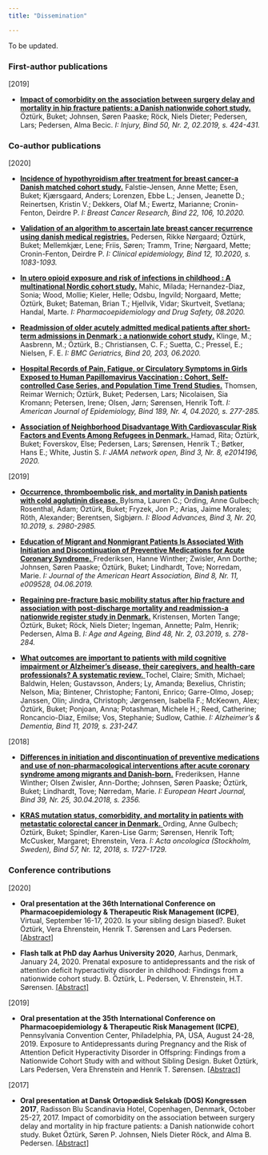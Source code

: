 ```yaml
---
title: "Dissemination"

---
```



To be updated.



### First-author publications

[2019]

- <a href="https://www.injuryjournal.com/article/S0020-1383(18)30788-5/fulltext" target="_blank">
**Impact of comorbidity on the association between surgery delay and mortality in hip fracture patients: a Danish nationwide cohort study.**</a>
&#214;zt&#252;rk, Buket; Johnsen, S&#248;ren Paaske; R&#246;ck, Niels Dieter; Pedersen, Lars; Pedersen, Alma Becic.
*I: Injury, Bind 50, Nr. 2, 02.2019, s. 424-431.*  






### Co-author publications

[2020]


- <a href="https://breast-cancer-research.biomedcentral.com/articles/10.1186/s13058-020-01337-z" target="_blank">
**Incidence of hypothyroidism after treatment for breast cancer-a Danish matched cohort study.**</a>
Falstie-Jensen, Anne Mette; Esen, Buket; Kj&aelig;rsgaard, Anders; Lorenzen, Ebbe L.; Jensen, Jeanette D.; Reinertsen, Kristin V.; Dekkers, Olaf M.; Ewertz, Marianne; Cronin-Fenton, Deirdre P.
*I: Breast Cancer Research, Bind 22, 106, 10.2020.*


- <a href="https://www.dovepress.com/validation-of-an-algorithm-to-ascertain-late-breast-cancer-recurrence--peer-reviewed-article-CLEP" target="_blank">
**Validation of an algorithm to ascertain late breast cancer recurrence using danish medical registries.**</a>
Pedersen, Rikke N&#248;rgaard; &#214;zt&#252;rk, Buket; Mellemkj&aelig;r, Lene; Friis, S&#248;ren; Tramm, Trine; N&#248;rgaard, Mette; Cronin-Fenton, Deirdre P.
*I: Clinical epidemiology, Bind 12, 10.2020, s. 1083-1093.*


- <a href="https://onlinelibrary.wiley.com/doi/abs/10.1002/pds.5088" target="_blank">
**In utero opioid exposure and risk of infections in childhood : A multinational Nordic cohort study.**</a>
Mahic, Milada; Hernandez-Diaz, Sonia; Wood, Mollie; Kieler, Helle; Odsbu, Ingvild; Norgaard, Mette; &#214;zt&#252;rk, Buket; Bateman, Brian T.; Hjellvik, Vidar; Skurtveit, Svetlana; Handal, Marte.
*I: Pharmacoepidemiology and Drug Safety, 08.2020.*


- <a href="https://bmcgeriatr.biomedcentral.com/articles/10.1186/s12877-020-01599-4" target="_blank">
**Readmission of older acutely admitted medical patients after short-term admissions in Denmark : a nationwide cohort study.**</a>
Klinge, M.; Aasbrenn, M.; &#214;zt&#252;rk, B.; Christiansen, C. F.; Suetta, C.; Pressel, E.; Nielsen, F. E.
*I: BMC Geriatrics, Bind 20, 203, 06.2020.*


- <a href="https://academic.oup.com/aje/article/189/4/277/5695267t" target="_blank">
**Hospital Records of Pain, Fatigue, or Circulatory Symptoms in Girls Exposed to Human Papillomavirus Vaccination : Cohort, Self-controlled Case Series, and Population Time Trend Studies.**</a>
Thomsen, Reimar Wernich; &#214;zt&#252;rk, Buket; Pedersen, Lars; Nicolaisen, Sia Kromann; Petersen, Irene; Olsen, J&#248;rn; S&#248;rensen, Henrik Toft.
*I: American Journal of Epidemiology, Bind 189, Nr. 4, 04.2020, s. 277-285.*



- <a href="https://jamanetwork.com/journals/jamanetworkopen/fullarticle/2769621" target="_blank">
**Association of Neighborhood Disadvantage With Cardiovascular Risk Factors and Events Among Refugees in Denmark.** </a>
Hamad, Rita; &#214;zt&#252;rk, Buket; Foverskov, Else; Pedersen, Lars; S&#248;rensen, Henrik T.; B&#248;tker, Hans E.; White, Justin S.
*I: JAMA network open, Bind 3, Nr. 8, e2014196, 2020.*




[2019]

- <a href="https://ashpublications.org/bloodadvances/article/3/20/2980/381152/Occurrence-thromboembolic-risk-and-mortality-in" target="_blank">
**Occurrence, thromboembolic risk, and mortality in Danish patients with cold agglutinin disease.** </a>
Bylsma, Lauren C.; Ording, Anne Gulbech; Rosenthal, Adam; &#214;zt&#252;rk, Buket; Fryzek, Jon P.; Arias, Jaime Morales; R&#246;th, Alexander; Berentsen, Sigbj&#248;rn.
*I: Blood Advances, Bind 3, Nr. 20, 10.2019, s. 2980-2985.*



- <a href="https://www.ahajournals.org/doi/10.1161/JAHA.118.009528" target="_blank">
**Education of Migrant and Nonmigrant Patients Is Associated With Initiation and Discontinuation of Preventive Medications for Acute Coronary Syndrome.** </a>
Frederiksen, Hanne Winther; Zwisler, Ann Dorthe; Johnsen, S&#248;ren Paaske; &#214;zt&#252;rk, Buket; Lindhardt, Tove; Norredam, Marie.
*I: Journal of the American Heart Association, Bind 8, Nr. 11, e009528, 04.06.2019.*




- <a href="https://academic.oup.com/ageing/article/48/2/278/5274647" target="_blank">
**Regaining pre-fracture basic mobility status after hip fracture and association with post-discharge mortality and readmission-a nationwide register study in Denmark.**</a>
Kristensen, Morten Tange; &#214;zt&#252;rk, Buket; R&#246;ck, Niels Dieter; Ingeman, Annette; Palm, Henrik; Pedersen, Alma B.
*I: Age and Ageing, Bind 48, Nr. 2, 03.2019, s. 278-284.*




- <a href="https://alz-journals.onlinelibrary.wiley.com/doi/full/10.1016/j.dadm.2018.12.003" target="_blank">
**What outcomes are important to patients with mild cognitive impairment or Alzheimer's disease, their caregivers, and health-care professionals? A systematic review.** </a> 
Tochel, Claire; Smith, Michael; Baldwin, Helen; Gustavsson, Anders; Ly, Amanda; Bexelius, Christin; Nelson, Mia; Bintener, Christophe; Fantoni, Enrico; Garre-Olmo, Josep; Janssen, Olin; Jindra, Christoph; J&#248;rgensen, Isabella F.; McKeown, Alex; &#214;zt&#252;rk, Buket; Ponjoan, Anna; Potashman, Michele H.; Reed, Catherine; Roncancio-Diaz, Emilse; Vos, Stephanie; Sudlow, Cathie.
*I: Alzheimer's & Dementia, Bind 11, 2019, s. 231-247.*


[2018]

-  <a href="https://academic.oup.com/eurheartj/article/39/25/2356/4990522" target="_blank">
**Differences in initiation and discontinuation of preventive medications and use of non-pharmacological interventions after acute coronary syndrome among migrants and Danish-born.**</a>
Frederiksen, Hanne Winther; Olsen Zwisler, Ann-Dorthe; Johnsen, S&#248;ren Paaske; &#214;zt&#252;rk, Buket; Lindhardt, Tove; N&#248;rredam, Marie.
*I: European Heart Journal, Bind 39, Nr. 25, 30.04.2018, s. 2356.*



- <a href="https://www.tandfonline.com/doi/full/10.1080/0284186X.2018.1503420" target="_blank">
**KRAS mutation status, comorbidity, and mortality in patients with metastatic colorectal cancer in Denmark.** </a> 
Ording, Anne Gulbech; &#214;zt&#252;rk, Buket; Spindler, Karen-Lise Garm; S&#248;rensen, Henrik Toft; McCusker, Margaret; Ehrenstein, Vera.
*I: Acta oncologica (Stockholm, Sweden), Bind 57, Nr. 12, 2018, s. 1727-1729.*


### Conference contributions


[2020]


- **Oral presentation at the 36th International Conference on Pharmacoepidemiology & Therapeutic Risk Management (ICPE)**, Virtual, September 16-17, 2020.
Is your sibling design biased?.
Buket &#214;zt&#252;rk, Vera Ehrenstein, Henrik T. S&#248;rensen and Lars Pedersen.
<a href="https://onlinelibrary.wiley.com/doi/10.1002/pds.5114" target="_blank">
[Abstract] </a>



- **Flash talk at PhD day Aarhus University 2020**, Aarhus, Denmark, January 24, 2020.
Prenatal exposure to antidepressants and the risk of attention deficit hyperactivity disorder in childhood: Findings from a nationwide cohort study.
B. &#214;zt&#252;rk, L. Pedersen, V. Ehrenstein, H.T. S&#248;rensen.
<a href="https://phd.health.au.dk/fileadmin/grads.au.dk/HE/PhD_Day_2020/Programme_and_abstract_book_final_2.pdf" target="_blank">
[Abstract] </a>


[2019]


- **Oral presentation at the 35th International Conference on Pharmacoepidemiology & Therapeutic Risk Management (ICPE)**, Pennsylvania Convention Center, Philadelphia, PA, USA, August 24-28, 2019.
Exposure to Antidepressants during Pregnancy and the Risk of Attention Deficit Hyperactivity Disorder in Offspring: Findings from a Nationwide Cohort Study with and without Sibling Design.
Buket &#214;zt&#252;rk, Lars Pedersen, Vera Ehrenstein and Henrik T. S&#248;rensen.
<a href="https://onlinelibrary.wiley.com/doi/10.1002/pds.4864" target="_blank">
[Abstract] </a>

[2017]


- **Oral presentation at Dansk Ortop&#230;disk Selskab (DOS) Kongressen 2017**, Radisson Blu Scandinavia Hotel, Copenhagen, Denmark, October 25-27, 2017. 
Impact of comorbidity on the association between surgery delay and mortality in hip fracture patients: a Danish nationwide cohort study.
Buket &#214;zt&#252;rk, S&#248;ren P. Johnsen, Niels Dieter R&#246;ck, and Alma B. Pedersen.
<a href="http://abstract.ortopaedi.dk/bulletin/2017/HTMLabstract/?p=68" target="_blank">
[Abstract] </a>




